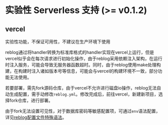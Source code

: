 
# 实验性 Serverless 支持 (>= v0.1.2)

## vercel

<Callout type="warning">
  实验性功能，不保证可用性，不建议在生产环境下使用
</Callout>

reblog通过将handler转换为标准库格式的handler实现在vercel上运行，但是vercel似乎会在每次请求进行初始化操作，由于reblog采用依赖注入架构，在运行时注入服务，可能会导致无服务器函数超时。同时，由于reblog使用make处理构建，在构建时注入诸如版本号等信息，可能会与vercel的构建环境不一致，部分功能无法使用。

若要部署，需先fork源码仓库，由于vercel不允许进行磁盘io操作，reblog无法自动生成配置，需手动修改`reblog.yml`。修改完成后，前往vercel，新建新项目，选择fork仓库，进行部署。

由于fork无法设置可见性，对于数据库密码等敏感配置项，可通过`env`语法配置，详见[reblog配置文件特殊语法](/config/#配置项特殊语法)。
